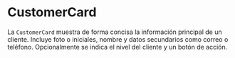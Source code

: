 
<Meta title="Molecules/CustomerCard" of={CustomerCard} />

# CustomerCard

La `CustomerCard` muestra de forma concisa la información principal de un cliente.
Incluye foto o iniciales, nombre y datos secundarios como correo o teléfono.
Opcionalmente se indica el nivel del cliente y un botón de acción.

<Canvas>
  <Story name="Ejemplos">
    <div className="w-72 space-y-2">
      <CustomerCard nombre="María Gómez" infoSecundaria="maria@gmail.com" nivel="VIP" />
      <CustomerCard nombre="Pedro Ruiz" infoSecundaria="pedro@example.com" mostrarAccion />
    </div>
  </Story>
</Canvas>

<ArgsTable of={CustomerCard} />
